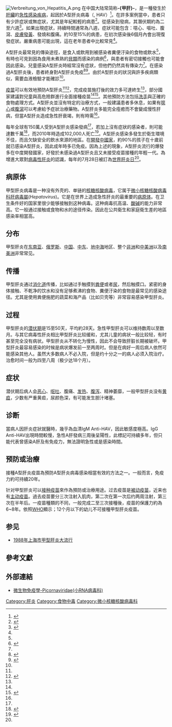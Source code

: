 {{NoteTA
|G1=Medicine
}}
{{medical}}
{{Infobox medical condition
| Name = Hepatitis A
| Image = Jaundice eye.jpg
| Caption = 甲型肝炎所造成的[[黃疸|黃疸]]
| ICD10 = {{ICD10|B|15||b|15}}
| ICD9 = {{ICD9|070.1}}
| DiseasesDB = 5757
| MedlinePlus = 000278
| eMedicineSubj = med
| eMedicineTopic = 991
| eMedicine_mult = {{eMedicine2|ped|977}}
| MeshID = D006506
}}
{{Speciesbox
| name = 甲肝病毒
| image = Hepatitis A virus 01.jpg
| image_caption = [[电子显微镜|电子显微镜]]下的甲肝病毒
| virus_group = iv
| genus = Hepatovirus
| species = Hepatitis A virus
| authority = 
}}
[[File:Verbreitung_von_Hepatitis_A.png|thumb]]
{{地区用词2
|zh-tw='''A型肝炎'''
|zh-cn='''甲型肝炎'''
|equiv-sg=cn
|equiv-hk=cn
|equiv-mo=cn
|as=译作
|start=（{{lang-la|hepatitis A}}，以前被視為具傳染性的[[肝炎|肝炎]]），
|end=，
}}在中国大陆常简称'''-{甲肝}-'''，是一種發生於[[肝臟|肝臟]]的[[急性|急性]][[感染|感染疾病]]，起因於A型肝炎病毒（{{lang|en|hepatitis A virus}}, HAV）<ref name="Sherris">{{Cite book|url=https://www.worldcat.org/title/sherris-medical-microbiology-an-introduction-to-infectious-diseases/oclc/52358530|publisher=McGraw-Hill|date=2004|location=New York|isbn=978-0-8385-8529-0|oclc=52358530|language=en|first=Kenneth J|last=Ryan|first2=C. George|last2=Ray|first3=John C|last3=Sherris|title=Sherris medical microbiology: an introduction to infectious diseases|access-date=2020-11-06|archive-date=2021-01-12|archive-url=https://web.archive.org/web/20210112210059/https://www.worldcat.org/title/sherris-medical-microbiology-an-introduction-to-infectious-diseases/oclc/52358530|dead-url=no}}</ref>。在許多案例當中，患者只有少許症狀或無症狀，尤其是年紀較輕的病患<ref name="AFP2012">{{Cite journal|title=Hepatitis A|url=https://www.aafp.org/afp/2012/1201/p1027.html|last=Matheny|first=Samuel C.|last2=Kingery|first2=Joe E.|date=2012-12-01|journal=American Family Physician|issue=11|volume=86|pages=1027–1034|issn=0002-838X|pmid=23198670|access-date=2020-11-06|archive-date=2019-06-16|archive-url=https://web.archive.org/web/20190616064422/https://www.aafp.org/afp/2012/1201/p1027.html|dead-url=no}}</ref>。從感染到發病，其潛伏期約為二至六週<ref name="pmid16271543">{{Cite journal|title=Hepatitis A vaccine in the last-minute traveler|url=https://pubmed.ncbi.nlm.nih.gov/16271543|last=Connor|first=Bradley A.|date=2005-10|journal=The American Journal of Medicine|doi=10.1016/j.amjmed.2005.07.018|volume=118 Suppl 10A|pages=58S–62S|issn=0002-9343|pmid=16271543|access-date=2020-11-06|archive-date=2020-11-15|archive-url=https://web.archive.org/web/20201115030611/https://pubmed.ncbi.nlm.nih.gov/16271543/|dead-url=no}}</ref>。如果出現症狀，持續時間通常為八週，症狀可能包含：噁心、嘔吐、腹瀉、[[黄疸|皮膚發黃]]、發燒和腹痛。約10至15%的病患，在初次感染後6個月內會出現復發症狀。嚴重病患可能出現{{link-en|急性肝功能衰竭|Acute liver failure}}，這在老年患者中比較常見<ref name="AFP2012" />。

<!-- 成因 -->
A型肝炎最常見的傳染途徑，是食入或飲用到被感染者糞便汙染的食物或飲水<ref name="AFP2012" />，有時也可見到因為食用未煮熟的[[貝類|貝類]]而感染的病例<ref>{{Cite journal|title=Shellfish-borne viral outbreaks: a systematic review|url=https://pubmed.ncbi.nlm.nih.gov/23412719|last=Bellou|first=M.|last2=Kokkinos|first2=P.|date=2013-03|journal=Food and Environmental Virology|issue=1|doi=10.1007/s12560-012-9097-6|volume=5|pages=13–23|issn=1867-0342|pmid=23412719|last3=Vantarakis|first3=A.|access-date=2020-11-06|archive-date=2020-11-07|archive-url=https://web.archive.org/web/20201107154929/https://pubmed.ncbi.nlm.nih.gov/23412719/|dead-url=no}}</ref>，與患者有密切接觸也可能會因此感染。兒童感染A型肝炎時經常沒有症狀，但他們仍然具有傳染力<ref name="AFP2012" />。在感染過A型肝炎後，患者終身對A型肝炎免疫<ref>{{cite book|title=The Encyclopedia of Hepatitis and Other Liver Diseases|year=2006|publisher=Infobase|isbn=9780816069903|page=105|url=http://books.google.ca/books?id=HfPU99jIfboC&pg=PA105|accessdate=2014-11-14|archivedate=2020-05-02|archiveurl=https://web.archive.org/web/20200502185454/https://books.google.ca/books?id=HfPU99jIfboC&pg=PA105&hl=en|dead-url=no}}</ref><ref>{{Cite book|title=The Encyclopedia of Hepatitis and Other Liver Diseases|url=https://books.google.ca/books?id=HfPU99jIfboC&pg=PA105&hl=zh-CN|publisher=Infobase Publishing|date=2006|isbn=978-0-8160-6990-3|language=en|first=James H.|last=Chow|first2=Cheryl|last2=Chow}}</ref>。由於A型肝炎的狀況與許多疾病類似，需要血液檢驗才能確診<ref name="AFP2012" />。

<!-- 預防與治療 -->
[[A型肝炎疫苗|疫苗]]可以有效地預防A型肝炎<ref name="AFP2012" /><ref name="Irv2012">{{Cite journal|title=Hepatitis A immunisation in persons not previously exposed to hepatitis A|url=https://pubmed.ncbi.nlm.nih.gov/22786522|last=Irving|first=Greg J.|last2=Holden|first2=John|date=2012-07-11|journal=The Cochrane Database of Systematic Reviews|issue=7|doi=10.1002/14651858.CD009051.pub2|pages=CD009051|issn=1469-493X|pmc=6823267|pmid=22786522|last3=Yang|first3=Rongrong|last4=Pope|first4=Daniel|access-date=2020-11-06|archive-date=2020-11-07|archive-url=https://web.archive.org/web/20201107081813/https://pubmed.ncbi.nlm.nih.gov/22786522/|dead-url=no}}</ref>，完成疫苗施打後的效力多可達終生<ref name="AFP2012" />，部分國家建議對兒童與高危險群進行全面接種疫苗<ref name="AFP2012" /><ref name="WHO2013">{{cite web|title=Hepatitis A Fact sheet N°328|url=http://www.who.int/mediacentre/factsheets/fs328/en/|accessdate=20 February 2014|date=July 2013|work=World Health Organization|archiveurl=https://web.archive.org/web/20190107071031/https://www.who.int/en/news-room/fact-sheets/detail/hepatitis-a|archivedate=2019-01-07|dead-url=no}}</ref>。其他預防方法包括[[洗手|洗手]]與正確的食物處理方式。A型肝炎並沒有特定的治療方式，一般建議患者多休息，如果有[[噁心|噁心]]或[[腹瀉|腹瀉]]可以考慮給予症狀治療藥物。A型肝炎多能完全痊癒而不會變成慢性肝病，但當A型肝炎造成急性肝衰竭，則有時需{{link-en|肝臟移植|liver transplantion}}<ref name="AFP2012" />。

<!-- 流行病學 -->
每年全球有150萬人受到A型肝炎感染發病<ref name="AFP2012" />，若加上沒有症狀的感染者，則可能達數千萬<ref name="Was2006">{{cite journal|title=Hepatitis A in the era of vaccination.|url=http://epirev.oxfordjournals.org/content/28/1/101.long|last=Wasley|first=A|journal=Epidemiol Rev|accessdate=2014-11-14|doi=10.1093/epirev/mxj012|year=2006|volume=28|pages=101–11|pmid=16775039|archiveurl=https://web.archive.org/web/20200406074854/https://academic.oup.com/epirev/article/28/1/101/570962|archivedate=2020-04-06|author3=Bell, BP|author2=Fiore, A|dead-url=no}}</ref>，而2010年時造成102,000人死亡<ref name="Loz2012">{{Cite journal|title=Global and regional mortality from 235 causes of death for 20 age groups in 1990 and 2010: a systematic analysis for the Global Burden of Disease Study 2010|url=https://linkinghub.elsevier.com/retrieve/pii/S0140673612617280|last=Lozano|first=Rafael|last2=Naghavi|first2=Mohsen|date=2012-12|journal=[[柳葉刀_(雜誌)|The Lancet]]|issue=9859|doi=10.1016/S0140-6736(12)61728-0|volume=380|pages=2095–2128|language=en|pmid=23245604|last3=Foreman|first3=Kyle|last4=Lim|first4=Stephen|last5=Shibuya|first5=Kenji|last6=Aboyans|first6=Victor|last7=Abraham|first7=Jerry|last8=Adair|first8=Timothy|last9=Aggarwal|first9=Rakesh|access-date=2020-11-06|archive-date=2021-04-27|archive-url=https://web.archive.org/web/20210427084645/https://linkinghub.elsevier.com/retrieve/pii/S0140673612617280|dead-url=no}}</ref>。A型肝炎感染多發生於衛生環境不佳，而且欠缺安全的飲水來源的地區。在[[发展中国家|開發中國家]]，約90%的孩子在十歲前就已感染A型肝炎，因此成年時多已免疫。因為上述的現象，A型肝炎流行的爆發多在中度開發國家，好發於未感染過A型肝炎且又未接受疫苗接種的年輕一代。為增進大眾對[[肝炎|病毒性肝炎]]的認識，每年的7月28日被訂為[[世界肝炎日|世界肝炎日]]<ref name="WHO2013" />。

== 病原体 ==
甲型肝炎病毒是一种没有外壳的、单链的[[核糖核酸病毒|核糖核酸病毒]]，它属于[[微小核糖核酸病毒科|微小核糖核酸病毒科]][[肝病毒屬|肝病毒屬]](''Hepatovirus'')。它是在世界上造成急性肝炎的最重要的[[病原体|病原体]]。在卫生条件好的国家里很少能够接触到这种病毒。这种病毒抗高温、[[酸|酸]][[碱|碱]]的能力非常高。它一般通过接触或食物和水的途径传染。因此在公共衛生和家庭衛生差的地區感染率相當高。

== 分布 ==
甲型肝炎在[[东南亚|东南亚]]、[[俄罗斯|俄罗斯]]、[[中国|中国]]、[[中东|中东]]、[[地中海|地中海]]地区、整个[[非洲|非洲]]和[[中美洲|中美洲]]以及[[南美洲|南美洲]]非常常见。

== 传播 ==
甲型肝炎通过[[消化道|消化道]]传播，比如通过手触摸到[[粪便|粪便]]或者[[尿|尿]]，然后触摸口。紧密的身体接触、不乾净的饮水和没有足够煮沸的食物、糞便汙染的食物是最常见的感染途径。尤其是使用粪便施肥的蔬菜和海产品（比如贝壳等）非常容易感染甲型肝炎。

== 过程 ==
甲型肝炎的[[潜伏期|潜伏期]]是15至50天，平均約28天。急性甲型肝炎可以维持数周以至数月。与其它病毒性肝炎相比甲型肝炎比较缓和，尤其儿童的病状一般比较轻，有时甚至完全没有病状。甲型肝炎从不转化为慢性，因此不会导致肝脏长期被破坏。甲型肝炎最容易感染的时候是病状爆发前一至两周时。但是在病好一周后病人依然可能感染其他人。虽然大多数病人不必入院，但是约十分之一的病人必须入院治疗。治愈时间一般为四至八周（极少达18个月）。

== 症状 ==
潜伏期后病人会[[恶心|恶心]]、[[呕吐|呕吐]]、腹痛、[[发热|发热]]、[[腹泻|腹泻]]、精神萎靡，一般甲型肝炎没有[[黄疸|黄疸]]，少数有严重黄疸，尿颜色深，有可能发生胆汁堵塞。

== 诊断 ==
當病人因肝炎症狀就醫時，幾乎為血清IgM Anti-HAV，因此敏感度極高。IgG Anti-HAV出現時間較慢，急性A肝發病三周後呈陽性，此標記可持續多年，但只能代表曾感染A肝及有免疫力，無法證明急性或是感染時間。

== 预防或治療 ==
接種A型肝炎疫苗為預防A型肝炎病毒感染相當有效的方法之一。一般而言，免疫力約可持續20年。

针对甲型肝炎可以[[疫苗接種|接种疫苗]]來作為預防或治療用途。过去疫苗是[[被动疫苗|被动疫苗]]，近来也有[[主动疫苗|主动疫苗]]。過去疫苗要分三次注射入肌肉，第二次在第一次后约两周注射，第三次在半年后。一疫苗種類的不同，一般完成二至三次接種後，疫苗的保護力約為6~8年。依照[[世界卫生组织|WHO]]顯示；12个月以下的幼儿不可接種甲型肝炎疫苗。

==参见==
*[[1988年上海市甲型肝炎大流行|1988年上海市甲型肝炎大流行]]

==參考文獻==
{{reflist}}

==外部連結==
*[https://web.archive.org/web/20150622200111/http://smallcollation.blogspot.com/2013/02/picornaviridaerna.html 微生物免疫學-Picornaviridae(小RNA病毒科)]

{{病毒性非局部疾病}}

[[Category:肝炎|Category:肝炎]]
[[Category:食物中毒|Category:食物中毒]]
[[Category:微小核糖核酸病毒科|Category:微小核糖核酸病毒科]]
